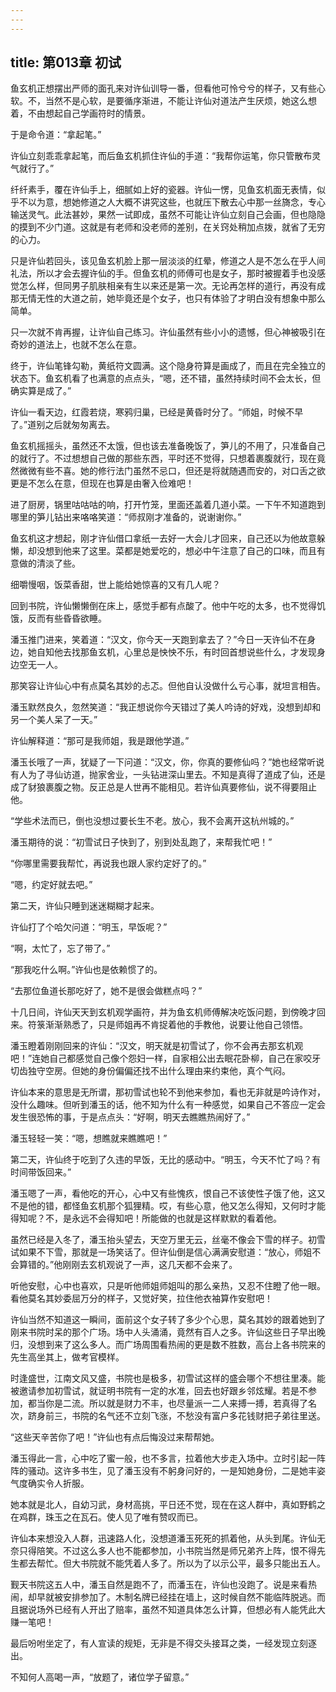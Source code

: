 ```yaml
---
---
---
```

title: 第013章 初试
---





鱼玄机正想摆出严师的面孔来对许仙训导一番，但看他可怜兮兮的样子，又有些心软。不，当然不是心软，是要循序渐进，不能让许仙对道法产生厌烦，她这么想着，不由想起自己学画符时的情景。

于是命令道：“拿起笔。”

许仙立刻乖乖拿起笔，而后鱼玄机抓住许仙的手道：“我帮你运笔，你只管散布灵气就行了。”

纤纤素手，覆在许仙手上，细腻如上好的瓷器。许仙一愣，见鱼玄机面无表情，似乎不以为意，想她修道之人大概不讲究这些，也就压下散去心中那一丝旖念，专心输送灵气。此法甚妙，果然一试即成，虽然不可能让许仙立刻自己会画，但也隐隐的摸到不少门道。这就是有老师和没老师的差别，在关窍处稍加点拨，就省了无穷的心力。

只是许仙若回头，该见鱼玄机脸上那一层淡淡的红晕，修道之人是不怎么在乎人间礼法，所以才会去握许仙的手。但鱼玄机的师傅可也是女子，那时被握着手也没感觉怎么样，但同男子肌肤相亲有生以来还是第一次。无论再怎样的道行，再没有成那无情无性的大道之前，她毕竟还是个女子，也只有体验了才明白没有想象中那么简单。

只一次就不肯再握，让许仙自己练习。许仙虽然有些小小的遗憾，但心神被吸引在奇妙的道法上，也就不怎么在意。

终于，许仙笔锋勾勒，黄纸符文圆满。这个隐身符算是画成了，而且在完全独立的状态下。鱼玄机看了也满意的点点头，“嗯，还不错，虽然持续时间不会太长，但确实算是成了。”

许仙一看天边，红霞若烧，寒鸦归巢，已经是黄昏时分了。“师姐，时候不早了。”道别之后就匆匆离去。

鱼玄机摇摇头，虽然还不太饿，但也该去准备晚饭了，笋儿的不用了，只准备自己的就行了。不过想想自己做的那些东西，平时还不觉得，只想着裹腹就行，现在竟然微微有些不喜。她的修行法门虽然不忌口，但还是将就随遇而安的，对口舌之欲更是不怎么在意，但现在也算是由奢入俭难吧！

进了厨房，锅里咕咕咕的响，打开竹笼，里面还盖着几道小菜。一下午不知道跑到哪里的笋儿钻出来咯咯笑道：“师叔刚才准备的，说谢谢你。”

鱼玄机这才想起，刚才许仙借口拿纸一去好一大会儿才回来，自己还以为他故意躲懒，却没想到他来了这里。菜都是她爱吃的，想必中午注意了自己的口味，而且有意做的清淡了些。

细嚼慢咽，饭菜香甜，世上能给她惊喜的又有几人呢？

回到书院，许仙懒懒倒在床上，感觉手都有点酸了。他中午吃的太多，也不觉得饥饿，反而有些昏昏欲睡。

潘玉推门进来，笑着道：“汉文，你今天一天跑到拿去了？”今日一天许仙不在身边，她自知他去找那鱼玄机，心里总是怏怏不乐，有时回首想说些什么，才发现身边空无一人。

那笑容让许仙心中有点莫名其妙的忐忑。但他自认没做什么亏心事，就坦言相告。

潘玉默然良久，忽然笑道：“我正想说你今天错过了美人吟诗的好戏，没想到却和另一个美人呆了一天。”

许仙解释道：“那可是我师姐，我是跟他学道。”

潘玉长哦了一声，犹疑了一下问道：“汉文，你，你真的要修仙吗？”她也经常听说有人为了寻仙访道，抛家舍业，一头钻进深山里去。不知是真得了道成了仙，还是成了豺狼裹腹之物。反正总是人世再不能相见。若许仙真要修仙，说不得要阻止他。

“学些术法而已，倒也没想过要长生不老。放心，我不会离开这杭州城的。”

潘玉期待的说：“初雪试日子快到了，别到处乱跑了，来帮我忙吧！”

“你哪里需要我帮忙，再说我也跟人家约定好了的。”

“嗯，约定好就去吧。”

第二天，许仙只睡到迷迷糊糊才起来。

许仙打了个哈欠问道：“明玉，早饭呢？”

“啊，太忙了，忘了带了。”

“那我吃什么啊。”许仙也是依赖惯了的。

“去那位鱼道长那吃好了，她不是很会做糕点吗？”

十几日间，许仙天天到玄机观学画符，并为鱼玄机师傅解决吃饭问题，到傍晚才回来。符箓渐渐熟悉了，只是师姐再不肯捉着他的手教他，说要让他自己领悟。

潘玉瞪着刚刚回来的许仙：“汉文，明天就是初雪试了，你不会再去那玄机观吧！”连她自己都感觉自己像个怨妇一样，自家相公出去眠花卧柳，自己在家咬牙切齿独守空房。但她的身份偏偏还找不出什么理由来约束他，真个气闷。

许仙本来的意思是无所谓，那初雪试也轮不到他来参加，看也无非就是吟诗作对，没什么趣味。但听到潘玉的话，他不知为什么有一种感觉，如果自己不答应一定会发生很恐怖的事，于是点点头：“好啊，明天去瞧瞧热闹好了。”

潘玉轻轻一笑：“嗯，想瞧就来瞧瞧吧！”

第二天，许仙终于吃到了久违的早饭，无比的感动中。“明玉，今天不忙了吗？有时间带饭回来。”

潘玉嗯了一声，看他吃的开心，心中又有些愧疚，恨自己不该使性子饿了他，这又不是他的错，都怪鱼玄机那个狐狸精。哎，有些心意，他又怎么得知，又何时才能得知呢？不，是永远不会得知吧！所能做的也就是这样默默的看着他。

虽然已经是入冬了，潘玉抬头望去，天空万里无云，丝毫不像会下雪的样子。初雪试如果不下雪，那就是一场笑话了。但许仙倒是信心满满安慰道：“放心，师姐不会算错的。”他刚刚去玄机观说了一声，这几天都不会来了。

听他安慰，心中也喜欢，只是听他师姐师姐叫的那么亲热，又忍不住瞪了他一眼。看他莫名其妙委屈万分的样子，又觉好笑，拉住他衣袖算作安慰吧！

许仙当然不知道这一瞬间，面前这个女子转了多少个心思，莫名其妙的跟着她到了刚来书院时呆的那个广场。场中人头涌涌，竟然有百人之多。许仙这些日子早出晚归，没想到来了这么多人。而广场周围看热闹的更是数不胜数，高台上各书院来的先生高坐其上，做考官模样。

时逢盛世，江南文风又盛，书院也是极多，初雪试这样的盛会哪个不想往里凑。能被邀请参加初雪试，就证明书院有一定的水准，回去也好跟乡邻炫耀。若是不参加，都当你是二流。所以就是财力不丰，也尽量派一二人来搏一搏，若真得了名次，跻身前三，书院的名气还不立刻飞涨，不愁没有富户多花钱财把子弟往里送。

“这些天辛苦你了吧！”许仙也有点后悔没过来帮帮她。

潘玉得此一言，心中吃了蜜一般，也不多言，拉着他大步走入场中。立时引起一阵阵的骚动。这许多书生，见了潘玉没有不躬身问好的，一是知她身份，二是她丰姿气度确实令人折服。

她本就是北人，自幼习武，身材高挑，平日还不觉，现在在这人群中，真如野鹤之在鸡群，珠玉之在瓦石。使人见了唯有赞叹而已。

许仙本来想没入人群，迅速路人化，没想道潘玉死死的抓着他，从头到尾。许仙无奈只得陪笑。不过这么多人也不能都参加，小书院当然是师兄弟齐上阵，恨不得先生都去帮忙。但大书院就不能凭着人多了。所以为了以示公平，最多只能出五人。

觐天书院这五人中，潘玉自然是跑不了，而潘玉在，许仙也没跑了。说是来看热闹，却早就被安排参加了。木制名牌已经挂在墙上，这时候自然不能临阵脱逃。而且据说场外已经有人开出了赔率，虽然不知道具体怎么计算，但想必有人能凭此大赚一笔吧！

最后吩咐坐定了，有人宣读的规矩，无非是不得交头接耳之类，一经发现立刻逐出。

不知何人高喝一声，“放题了，诸位学子留意。”